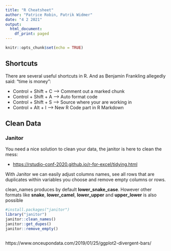 ```yaml
---
title: "R Cheatsheet"
author: "Patrice Robin, Patrik Widmer"
date: "4 2 2021"
output:
  html_document:
    df_print: paged
---
```


```r
knitr::opts_chunk$set(echo = TRUE)
```

## Shortcuts

There are several useful shortcuts in R. And as Benjamin Frankling allegedly said: "time is money":

-   Control + Shift + C --\> Comment out a marked chunk
-   Control + Shift + A --\> Auto format code
-   Control + Shift + S --\> Source where your are working in
-   Control + Alt + I --\> New R Code part in R Markdown

## Clean Data

### Janitor

You need a nice solution to clean your data, the janitor is here to clean the mess:

-   <https://rstudio-conf-2020.github.io/r-for-excel/tidying.html>

With Janitor we can easily adjust columns names, see all rows that are duplicates within variables you choose and remove empty columns or rows.

clean_names produces by default **lower_snake_case**. However other formats like **snake**, **lower_camel**, **lower_upper** and **upper_lower** is also possible

```r
#install.packages("janitor")
library("janitor")
janitor::clean_names()
janitor::get_dupes()
janitor::remove_empty()
```

```r

```
https://www.onceupondata.com/2019/01/25/ggplot2-divergent-bars/
